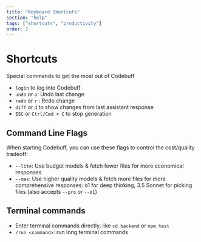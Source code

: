 ```yaml
---
title: "Keyboard Shortcuts"
section: "help"
tags: ["shortcuts", "productivity"]
order: 2
---
```


# Shortcuts

Special commands to get the most out of Codebuff

- `login` to log into Codebuff
- `undo` or `u`: Undo last change
- `redo` or `r` : Redo change
- `diff` or `d` to show changes from last assistant response
- `ESC` or `Ctrl/Cmd + C` to stop generation

## Command Line Flags

When starting Codebuff, you can use these flags to control the cost/quality tradeoff:

- `--lite`: Use budget models & fetch fewer files for more economical responses
- `--max`: Use higher quality models & fetch more files for more comprehensive responses: o1 for deep thinking, 3.5 Sonnet for picking files (also accepts `--pro` or `--o1`)

## Terminal commands
- Enter terminal commands directly, like `cd backend` or `npm test`
- `/run <command>`: run long terminal commands